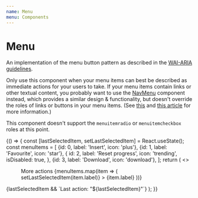 ```yaml
---
name: Menu
menu: Components
---
```




# Menu

An implementation of the menu button pattern as described in the [WAI-ARIA guidelines](https://www.w3.org/TR/wai-aria-practices-1.1/#menubutton).

Only use this component when your menu items can best be described as immediate actions for your users to take.
If your menu items contain links or other textual content, you probably want to use the [NavMenu](src-nav-menu-readme) component instead, which provides a similar design & functionality, but doesn't override the roles of links or buttons in your menu items. (See [this](https://adrianroselli.com/2017/10/dont-use-aria-menu-roles-for-site-nav.html) and [this article](https://www.marcozehe.de/wai-aria-menus-use-with-care/) for more information.)

This component doesn't support the `menuitemradio` or `menuitemcheckbox` roles at this point.

<Playground>
	{() => {
		const [lastSelectedItem, setLastSelectedItem] = React.useState();
		const menuItems = [
			{id: 0, label: 'Insert', icon: 'plus'},
			{id: 1, label: 'Favourite', icon: 'star'},
			{
				id: 2,
				label: 'Reset progress',
				icon: 'trending',
				isDisabled: true,
			},
			{id: 3, label: 'Download', icon: 'download'},
		];
		return (
			<>
				<Menu id="demo-menu">
					<MenuButton iconRight icon="chevron">
						More actions
					</MenuButton>
					<MenuList>
						{menuItems.map(item => (
							<MenuItem
								key={item.id}
								icon={item.icon}
								isDisabled={item.isDisabled}
								onClick={() => setLastSelectedItem(item.label)}
							>
								{item.label}
							</MenuItem>
						))}
					</MenuList>
				</Menu>
				<Status mt={lastSelectedItem ? 's' : null}>
					{lastSelectedItem && `Last action: "${lastSelectedItem}"`}
				</Status>
			</>
		);
	}}
</Playground>
